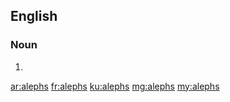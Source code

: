 ==English==

===Noun===
{{head|en|noun plural form}}

# {{plural of|aleph|lang=en}}

[[ar:alephs]]
[[fr:alephs]]
[[ku:alephs]]
[[mg:alephs]]
[[my:alephs]]